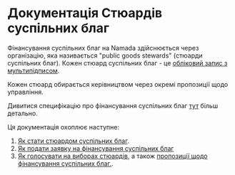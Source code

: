 # Документація Стюардів суспільних благ
 Фінансування суспільних благ на Namada здійснюється через організацію, яка називається "public goods stewards" (стюарди суспільних благ). Кожен стюард суспільних благ - це [обліковий запис з мультипідписом](./transparent-accounts/multisignature.mdx).

Кожен стюард обирається керівництвом через окремі пропозиції щодо управління.

Дивитися специфікацію про фінансування суспільних благ [тут](https://specs.namada.net/economics/public-goods-funding.html) більш детально.

Ця документація охоплює наступне:

1. [Як стати стюардом суспільних благ](./public-goods-stewards/electing.mdx).
2. [Як подати заявку на фінансування суспільних благ](./public-goods-stewards/proposing.mdx)
3. [Як голосувати на виборах стюардів](./public-goods-stewards/voting.mdx#voting-for-stewards), а також [пропозиції щодо фінансування суспільних благ.](./public-goods-stewards/voting.mdx#voting-for-pgf-proposals).